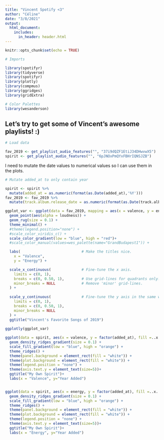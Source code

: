```yaml
---
title: "Vincent Spotify <3" 
author: "Céline"
date: "3/8/2021"
output: 
  html_document:
    includes:
      in_header: header.html
---
```


  
```r
knitr::opts_chunk$set(echo = TRUE)
```

```r
# Imports

library(spotifyr)
library(tidyverse)
library(spotifyr)
library(plotly)
library(compmus)
library(ggridges)
library(gridExtra)

# Color Palettes
library(wesanderson)
```

## Let's try to get some of Vincent's awesome playlists! :)

```r
# Load data

fav_2019 <- get_playlist_audio_features("", "37i9dQZF1EtiJ34DHwvwX5")
spirit <- get_playlist_audio_features("", "6pJNOxPmQYxFBHrIQNSJZB")
```

I need to mutate the date values to numerical values so I can use them in the plots.

```r
# Mutate added_at to only contain year

spirit <- spirit %>%
  mutate(added_at = as.numeric(format(as.Date(added_at),'%Y')))
fav_2019 <- fav_2019 %>%
  mutate(track.album.release_date = as.numeric(format(as.Date(track.album.release_date),'%Y')))

```


```r
ggplot_var <- ggplot(data = fav_2019, mapping = aes(x = valence, y = energy, size = track.duration_ms, color = key, label=track.name)) + 
  geom_point(aes(alpha = loudness)) +
  geom_rug(size = 0.1) +
  theme_minimal() + 
  #theme(legend.position="none") +
  #scale_color_viridis_c() +
  scale_color_gradient(low = "blue", high = "red")+
  #scale_color_manual(values=wes_palette(name="GrandBudapest1")) + 

  labs(                            # Make the titles nice.
    x = "Valence",
    y = "Energy") +

  scale_x_continuous(              # Fine-tune the x axis.
    limits = c(0, 1),
    breaks = c(0, 0.50, 1),        # Use grid-lines for quadrants only.
    minor_breaks = NULL            # Remove 'minor' grid-lines.
  ) +
  
  scale_y_continuous(              # Fine-tune the y axis in the same way.
    limits = c(0, 1),
    breaks = c(0, 0.50, 1),
    minor_breaks = NULL
  ) +
  ggtitle("Vincent's Favorite Songs of 2019")
  
ggplotly(ggplot_var)

```

```r
ggplot(data = spirit, aes(x = valence, y = factor(added_at), fill =..x..)) + 
  geom_density_ridges_gradient(size = 0.1) + 
  scale_fill_gradient(low = "blue", high = "orange") + 
  theme_ridges() + 
  theme(panel.background = element_rect(fill = "white")) +
  theme(plot.background = element_rect(fill = "white")) +
  theme(legend.position = "none") +
  theme(axis.text.y = element_text(size=5))+
  ggtitle("My Own Spirit")+
  labs(x = "Valence", y="Year Added")



```

```r
ggplot(data = spirit, aes(x = energy, y = factor(added_at), fill =..x..)) + 
  geom_density_ridges_gradient(size = 0.1) + 
  scale_fill_gradient(low = "blue", high = "orange") + 
  theme_ridges() + 
  theme(panel.background = element_rect(fill = "white")) +
  theme(plot.background = element_rect(fill = "white")) +
  theme(legend.position = "none") +
  theme(axis.text.y = element_text(size=5))+
  ggtitle("My Own Spirit")+
  labs(x = "Energy", y="Year Added")
```


